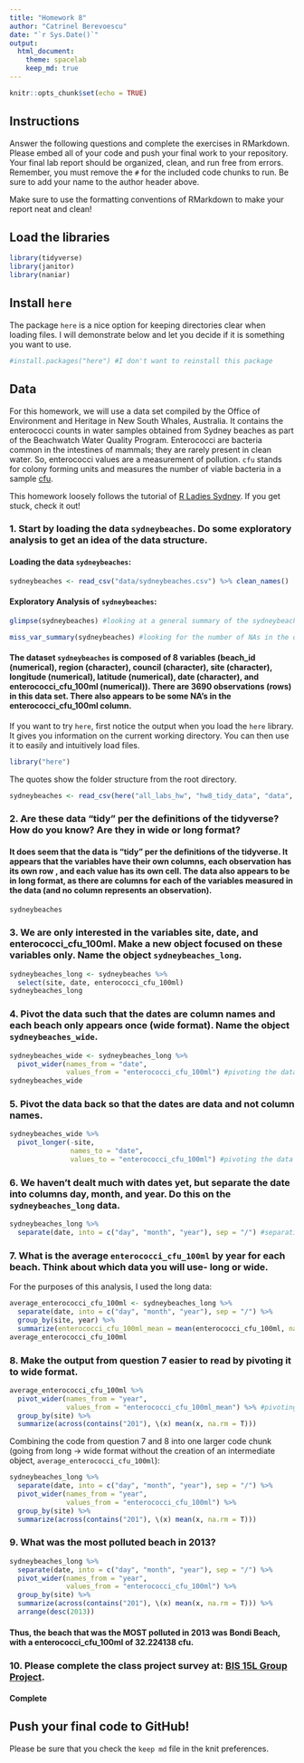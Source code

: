 ```yaml
---
title: "Homework 8"
author: "Catrinel Berevoescu"
date: "`r Sys.Date()`"
output:
  html_document: 
    theme: spacelab
    keep_md: true
---
```


```r
knitr::opts_chunk$set(echo = TRUE)
```

## Instructions    

Answer the following questions and complete the exercises in RMarkdown. Please embed all of your code and push your final work to your repository. Your final lab report should be organized, clean, and run free from errors. Remember, you must remove the `#` for the included code chunks to run. Be sure to add your name to the author header above.  

Make sure to use the formatting conventions of RMarkdown to make your report neat and clean!  

## Load the libraries     

```r
library(tidyverse)
library(janitor)
library(naniar)
``` 

## Install `here`    

The package `here` is a nice option for keeping directories clear when loading files. I will demonstrate below and let you decide if it is something you want to use.  

```r
#install.packages("here") #I don't want to reinstall this package
```

## Data   

For this homework, we will use a data set compiled by the Office of Environment and Heritage in New South Whales, Australia. It contains the enterococci counts in water samples obtained from Sydney beaches as part of the Beachwatch Water Quality Program. Enterococci are bacteria common in the intestines of mammals; they are rarely present in clean water. So, enterococci values are a measurement of pollution. `cfu` stands for colony forming units and measures the number of viable bacteria in a sample [cfu](https://en.wikipedia.org/wiki/Colony-forming_unit).   

This homework loosely follows the tutorial of [R Ladies Sydney](https://rladiessydney.org/). If you get stuck, check it out!  

### 1. Start by loading the data `sydneybeaches`. Do some exploratory analysis to get an idea of the data structure.   

#### Loading the data `sydneybeaches`:     

```r
sydneybeaches <- read_csv("data/sydneybeaches.csv") %>% clean_names()
```

#### Exploratory Analysis of `sydneybeaches`:    

```r
glimpse(sydneybeaches) #looking at a general summary of the sydneybeaches data set
```

```r
miss_var_summary(sydneybeaches) #looking for the number of NAs in the dataset
```

#### The dataset `sydneybeaches` is composed of 8 variables (beach_id (numerical), region (character), council (character), site (character), longitude (numerical), latitude (numerical), date (character), and enterococci_cfu_100ml (numerical)). There are 3690 observations (rows) in this data set. There also appears to be some NA's in the enterococci_cfu_100ml column.      

If you want to try `here`, first notice the output when you load the `here` library. It gives you information on the current working directory. You can then use it to easily and intuitively load files.     

```r
library("here")
```

The quotes show the folder structure from the root directory.     

```r
sydneybeaches <- read_csv(here("all_labs_hw", "hw8_tidy_data", "data", "sydneybeaches.csv")) %>% clean_names()
```

### 2. Are these data "tidy" per the definitions of the tidyverse? How do you know? Are they in wide or long format?   

#### It does seem that the data is "tidy" per the definitions of the tidyverse. It appears that the variables have their own columns, each observation has its own row , and each value has its own cell. The data also appears to be in long format, as there are columns for each of the variables measured in the data (and no column represents an observation).        

```r
sydneybeaches
```

### 3. We are only interested in the variables site, date, and enterococci_cfu_100ml. Make a new object focused on these variables only. Name the object `sydneybeaches_long`.   

```r
sydneybeaches_long <- sydneybeaches %>% 
  select(site, date, enterococci_cfu_100ml)
sydneybeaches_long
```

### 4. Pivot the data such that the dates are column names and each beach only appears once (wide format). Name the object `sydneybeaches_wide`.   

```r
sydneybeaches_wide <- sydneybeaches_long %>% 
  pivot_wider(names_from = "date",
              values_from = "enterococci_cfu_100ml") #pivoting the data to transform the data set into the wide format
sydneybeaches_wide
```

### 5. Pivot the data back so that the dates are data and not column names.  

```r
sydneybeaches_wide %>% 
  pivot_longer(-site,
               names_to = "date",
               values_to = "enterococci_cfu_100ml") #pivoting the data to transform the data set into the long format
```

### 6. We haven't dealt much with dates yet, but separate the date into columns day, month, and year. Do this on the `sydneybeaches_long` data.   

```r
sydneybeaches_long %>% 
  separate(date, into = c("day", "month", "year"), sep = "/") #separating the dates into columns day, month, and year
```

### 7. What is the average `enterococci_cfu_100ml` by year for each beach. Think about which data you will use- long or wide.   

For the purposes of this analysis, I used the long data:    

```r
average_enterococci_cfu_100ml <- sydneybeaches_long %>% 
  separate(date, into = c("day", "month", "year"), sep = "/") %>% 
  group_by(site, year) %>% 
  summarize(enterococci_cfu_100ml_mean = mean(enterococci_cfu_100ml, na.rm = T), .groups = NULL) #calculating the average `enterococci_cfu_100ml` by year for each beach
average_enterococci_cfu_100ml
```

### 8. Make the output from question 7 easier to read by pivoting it to wide format.  

```r
average_enterococci_cfu_100ml %>% 
  pivot_wider(names_from = "year",
              values_from = "enterococci_cfu_100ml_mean") %>% #pivoting the data from question 7 into wide format
  group_by(site) %>% 
  summarize(across(contains("201"), \(x) mean(x, na.rm = T)))
```

Combining the code from question 7 and 8 into one larger code chunk (going from long -> wide format without the creation of an intermediate object, `average_enterococci_cfu_100ml`):    

```r
sydneybeaches_long %>% 
  separate(date, into = c("day", "month", "year"), sep = "/") %>% 
  pivot_wider(names_from = "year",
              values_from = "enterococci_cfu_100ml") %>% 
  group_by(site) %>% 
  summarize(across(contains("201"), \(x) mean(x, na.rm = T)))
```

### 9. What was the most polluted beach in 2013?   

```r
sydneybeaches_long %>% 
  separate(date, into = c("day", "month", "year"), sep = "/") %>% 
  pivot_wider(names_from = "year",
              values_from = "enterococci_cfu_100ml") %>% 
  group_by(site) %>% 
  summarize(across(contains("201"), \(x) mean(x, na.rm = T))) %>% 
  arrange(desc(2013))
```

#### Thus, the beach that was the MOST polluted in 2013 was Bondi Beach, with a enterococci_cfu_100ml of 32.224138 cfu.    

### 10. Please complete the class project survey at: [BIS 15L Group Project](https://forms.gle/H2j69Z3ZtbLH3efW6). 

#### Complete

## Push your final code to GitHub!
Please be sure that you check the `keep md` file in the knit preferences.   